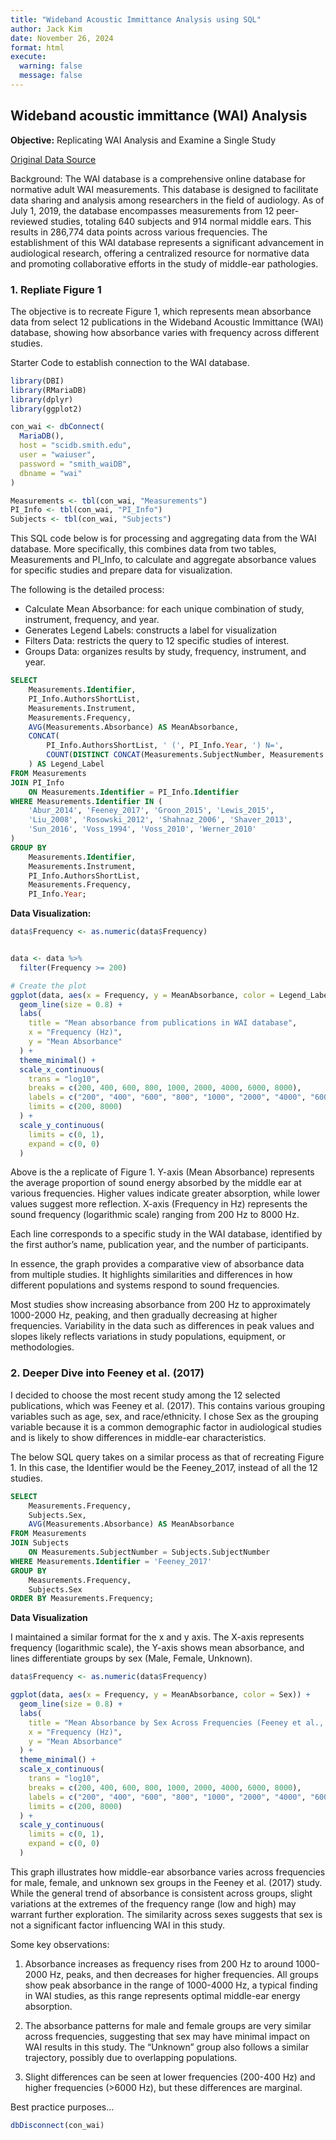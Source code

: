 ```yaml
---
title: "Wideband Acoustic Immittance Analysis using SQL"
author: Jack Kim
date: November 26, 2024
format: html
execute: 
  warning: false
  message: false
---
```


## Wideband acoustic immittance (WAI) Analysis

**Objective:** Replicating WAI Analysis and Examine a Single Study

[Original Data Source](https://www.science.smith.edu/wai-database/)

Background: The WAI database is a comprehensive online database for normative adult WAI measurements. This database is designed to facilitate data sharing and analysis among researchers in the field of audiology. As of July 1, 2019, the database encompasses measurements from 12 peer-reviewed studies, totaling 640 subjects and 914 normal middle ears. This results in 286,774 data points across various frequencies. The establishment of this WAI database represents a significant advancement in audiological research, offering a centralized resource for normative data and promoting collaborative efforts in the study of middle-ear pathologies.


### 1. Repliate Figure 1

The objective is to recreate Figure 1, which represents mean absorbance data from select 12 publications in the Wideband Acoustic Immittance (WAI) database, showing how absorbance varies with frequency across different studies.

Starter Code to establish connection to the WAI database.

```r
library(DBI)
library(RMariaDB)
library(dplyr)
library(ggplot2)

con_wai <- dbConnect(
  MariaDB(),
  host = "scidb.smith.edu",
  user = "waiuser",
  password = "smith_waiDB",
  dbname = "wai"
)

Measurements <- tbl(con_wai, "Measurements")
PI_Info <- tbl(con_wai, "PI_Info")
Subjects <- tbl(con_wai, "Subjects")

```

This SQL code below is for processing and aggregating data from the WAI database. More specifically, this combines data from two tables, Measurements and PI_Info, to calculate and aggregate absorbance values for specific studies and prepare data for visualization.


The following is the detailed process:

+ Calculate Mean Absorbance: for each unique combination of study, instrument, frequency, and year.
+ Generates Legend Labels: constructs a label for visualization
+ Filters Data: restricts the query to 12 specific studies of interest.
+ Groups Data: organizes results by study, frequency, instrument, and year.


```sql

SELECT 
    Measurements.Identifier, 
    PI_Info.AuthorsShortList, 
    Measurements.Instrument, 
    Measurements.Frequency, 
    AVG(Measurements.Absorbance) AS MeanAbsorbance, 
    CONCAT(
        PI_Info.AuthorsShortList, ' (', PI_Info.Year, ') N=',
        COUNT(DISTINCT CONCAT(Measurements.SubjectNumber, Measurements.Ear))
    ) AS Legend_Label
FROM Measurements
JOIN PI_Info 
    ON Measurements.Identifier = PI_Info.Identifier
WHERE Measurements.Identifier IN (
    'Abur_2014', 'Feeney_2017', 'Groon_2015', 'Lewis_2015', 
    'Liu_2008', 'Rosowski_2012', 'Shahnaz_2006', 'Shaver_2013', 
    'Sun_2016', 'Voss_1994', 'Voss_2010', 'Werner_2010'
)
GROUP BY 
    Measurements.Identifier, 
    Measurements.Instrument, 
    PI_Info.AuthorsShortList, 
    Measurements.Frequency, 
    PI_Info.Year;


```

**Data Visualization:**

```r


data$Frequency <- as.numeric(data$Frequency)


data <- data %>%
  filter(Frequency >= 200)

# Create the plot
ggplot(data, aes(x = Frequency, y = MeanAbsorbance, color = Legend_Label)) +
  geom_line(size = 0.8) +
  labs(
    title = "Mean absorbance from publications in WAI database",
    x = "Frequency (Hz)",
    y = "Mean Absorbance"
  ) +
  theme_minimal() +
  scale_x_continuous(
    trans = "log10",
    breaks = c(200, 400, 600, 800, 1000, 2000, 4000, 6000, 8000),
    labels = c("200", "400", "600", "800", "1000", "2000", "4000", "6000", "8000"),
    limits = c(200, 8000)
  ) +
  scale_y_continuous(
    limits = c(0, 1),
    expand = c(0, 0)
  )


```

Above is the a replicate of Figure 1. Y-axis (Mean Absorbance) represents the average proportion of sound energy absorbed by the middle ear at various frequencies. Higher values indicate greater absorption, while lower values suggest more reflection. X-axis (Frequency in Hz) represents the sound frequency (logarithmic scale) ranging from 200 Hz to 8000 Hz.

Each line corresponds to a specific study in the WAI database, identified by the first author's name, publication year, and the number of participants.

In essence, the graph provides a comparative view of absorbance data from multiple studies. It highlights similarities and differences in how different populations and systems respond to sound frequencies.

Most studies show increasing absorbance from 200 Hz to approximately 1000-2000 Hz, peaking, and then gradually decreasing at higher frequencies. Variability in the data such as differences in peak values and slopes likely reflects variations in study populations, equipment, or methodologies.


### 2. Deeper Dive into Feeney et al. (2017)

I decided to choose the most recent study among the 12 selected publications, which was Feeney et al. (2017). This contains various grouping variables such as age, sex, and race/ethnicity. I chose Sex as the grouping variable because it is a common demographic factor in audiological studies and is likely to show differences in middle-ear characteristics.

The below SQL query takes on a similar process as that of recreating Figure 1. In this case, the Identifier would be the Feeney_2017, instead of all the 12 studies.

```sql

SELECT 
    Measurements.Frequency, 
    Subjects.Sex,
    AVG(Measurements.Absorbance) AS MeanAbsorbance
FROM Measurements
JOIN Subjects
    ON Measurements.SubjectNumber = Subjects.SubjectNumber
WHERE Measurements.Identifier = 'Feeney_2017'
GROUP BY 
    Measurements.Frequency, 
    Subjects.Sex
ORDER BY Measurements.Frequency;


```

**Data Visualization**

I maintained a similar format for the x and y axis. The X-axis represents frequency (logarithmic scale), the Y-axis shows mean absorbance, and lines differentiate groups by sex (Male, Female, Unknown).

```r
data$Frequency <- as.numeric(data$Frequency)

ggplot(data, aes(x = Frequency, y = MeanAbsorbance, color = Sex)) +
  geom_line(size = 0.8) +
  labs(
    title = "Mean Absorbance by Sex Across Frequencies (Feeney et al., 2017)",
    x = "Frequency (Hz)",
    y = "Mean Absorbance"
  ) +
  theme_minimal() +
  scale_x_continuous(
    trans = "log10",
    breaks = c(200, 400, 600, 800, 1000, 2000, 4000, 6000, 8000),
    labels = c("200", "400", "600", "800", "1000", "2000", "4000", "6000", "8000"),
    limits = c(200, 8000)
  ) +
  scale_y_continuous(
    limits = c(0, 1),
    expand = c(0, 0)
  )

```

This graph illustrates how middle-ear absorbance varies across frequencies for male, female, and unknown sex groups in the Feeney et al. (2017) study. While the general trend of absorbance is consistent across groups, slight variations at the extremes of the frequency range (low and high) may warrant further exploration. The similarity across sexes suggests that sex is not a significant factor influencing WAI in this study.

Some key observations:

1. Absorbance increases as frequency rises from 200 Hz to around 1000-2000 Hz, peaks, and then decreases for higher frequencies. All groups show peak absorbance in the range of 1000-4000 Hz, a typical finding in WAI studies, as this range represents optimal middle-ear energy absorption.

2. The absorbance patterns for male and female groups are very similar across frequencies, suggesting that sex may have minimal impact on WAI results in this study. The "Unknown" group also follows a similar trajectory, possibly due to overlapping populations.

3. Slight differences can be seen at lower frequencies (200-400 Hz) and higher frequencies (\>6000 Hz), but these differences are marginal.



Best practice purposes...

```r
dbDisconnect(con_wai)
```
